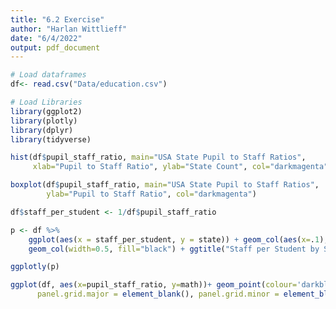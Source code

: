```yaml
---
title: "6.2 Exercise"
author: "Harlan Wittlieff"
date: "6/4/2022"
output: pdf_document
---
```


```r
# Load dataframes
df<- read.csv("Data/education.csv")
```

```r
# Load Libraries
library(ggplot2)
library(plotly)
library(dplyr)
library(tidyverse)
```


```r
hist(df$pupil_staff_ratio, main="USA State Pupil to Staff Ratios",
     xlab="Pupil to Staff Ratio", ylab="State Count", col="darkmagenta")
```

```r
boxplot(df$pupil_staff_ratio, main="USA State Pupil to Staff Ratios", 
        ylab="Pupil to Staff Ratio", col="darkmagenta")
```

```r
df$staff_per_student <- 1/df$pupil_staff_ratio
```


```r
p <- df %>%
    ggplot(aes(x = staff_per_student, y = state)) + geom_col(aes(x=.1), fill="grey") +
    geom_col(width=0.5, fill="black") + ggtitle("Staff per Student by State")

ggplotly(p)
```

```r
ggplot(df, aes(x=pupil_staff_ratio, y=math))+ geom_point(colour='darkblue') + theme_bw() + theme(panel.border = element_blank(), 
      panel.grid.major = element_blank(), panel.grid.minor = element_blank(), axis.line = element_line(colour = "grey")) + xlab("Pupil to Staff Ratio") + ylab("Math Scores") + ggtitle("Staffing vs Math Score by State")
```




